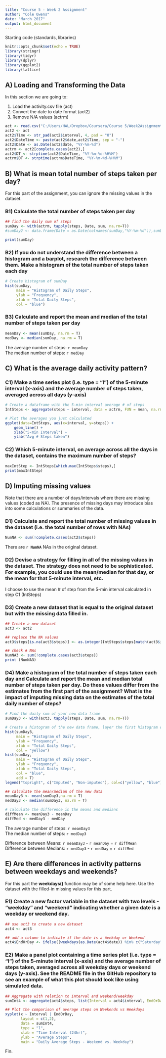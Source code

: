 ---
title: "Course 5 - Week 2 Assignment"
author: "Cole Owens"
date: "March 2017"
output: html_document
---

Starting code (standards, libraries)
```{r setoptions, echo = TRUE, results= "hide"}
knitr::opts_chunk$set(echo = TRUE)
library(stringr)
library(tidyr)
library(dplyr)
library(ggplot2)
library(lattice)
```


## A) Loading and Transforming the Data
In this section we are going to:  

1. Load the activity.csv file (act)  
2. Convert the date to date format (act2)
3. Remove N/A values (actrm)  

```{r data}
act <- read.csv("C:/Users/HAL/Dropbox/Coursera/Course 5/Week2Assignment/activity.csv")
act2 <- act
act2$Time <- str_pad(act2$interval, 4, pad = "0")
act2$DateTime <- paste(act2$date,act2$Time, sep = "-")
act2$Date <- as.Date(act2$date, "%Y-%m-%d")
actrm <- act2[complete.cases(act2),]
act2$DT <- strptime(act2$DateTime, "%Y-%m-%d-%H%M")
actrm$DT <- strptime(actrm$DateTime, "%Y-%m-%d-%H%M")
```

## B) What is mean total number of steps taken per day?
For this part of the assignment, you can ignore the missing values in the dataset.

### B1) Calculate the total number of steps taken per day

```{r}
## find the daily sum of steps
sumDay <- with(actrm, tapply(steps, Date, sum, na.rm=T))
#sumDay2 <- data.frame(Date = as.Date(colnames(sumDay,"%Y-%m-%d")),sumDay)

print(sumDay)
```

### B2) If you do not understand the difference between a histogram and a barplot, research the difference between them. Make a histogram of the total number of steps taken each day

```{r}
# Create histogram of sumDay
hist(sumDay,
     main = "Histogram of Daily Steps",
     ylab = "Frequency",
     xlab = "Total Daily Steps", 
     col = "blue")
```

### B3) Calculate and report the mean and median of the total number of steps taken per day

```{r}
meanDay <- mean(sumDay, na.rm = T) 
medDay <- median(sumDay, na.rm = T)
```

The average number of steps: `r meanDay`  
The median number of steps: `r medDay` 

## C) What is the average daily activity pattern?

### C1) Make a time series plot (i.e. type = "l") of the 5-minute interval (x-axis) and the average number of steps taken, averaged across all days (y-axis)

```{r}
# Create a dataframe with the 5-min interval average # of steps
IntSteps <- aggregate(steps ~ interval, data = actrm, FUN = mean, na.rm = T)

# Plot the averages you just calculated
ggplot(data=IntSteps, aes(x=interval, y=steps)) +
    geom_line() +
    xlab("5-min Interval") +
    ylab("Avg # Steps taken")

```

### C2) Which 5-minute interval, on average across all the days in the dataset, contains the maximum number of steps?

```{r}
maxIntStep <- IntSteps[which.max(IntSteps$steps),]
print(maxIntStep)
```

## D) Imputing missing values

Note that there are a number of days/intervals where there are missing values (coded as NA). The presence of missing days may introduce bias into some calculations or summaries of the data.

### D1) Calculate and report the total number of missing values in the dataset (i.e. the total number of rows with NAs)

```{r}
NumNA <- sum(!complete.cases(act2$steps))
```

There are **`r NumNA`** NAs in the original dataset.

### D2) Devise a strategy for filling in all of the missing values in the dataset. The strategy does not need to be sophisticated. For example, you could use the mean/median for that day, or the mean for that 5-minute interval, etc.

I choose to use the mean # of step from the 5-min interval calculated in step C1 (IntSteps)

### D3) Create a new dataset that is equal to the original dataset but with the missing data filled in.

```{r}
## Create a new dataset
act3 <- act2

## replace the NA values
act3$steps[is.na(act3$steps)] <- as.integer(IntSteps$steps[match(act3$interval, IntSteps$interval)])

## check # NAs
NumNA3 <- sum(!complete.cases(act3$steps))
print (NumNA3)

```

### D4) Make a histogram of the total number of steps taken each day and Calculate and report the mean and median total number of steps taken per day. Do these values differ from the estimates from the first part of the assignment? What is the impact of imputing missing data on the estimates of the total daily number of steps?

```{r}
# Find the daily sum of your new data frame
sumDay3 <- with(act3, tapply(steps, Date, sum, na.rm=T))

# Create a histogram of the new data frame, layer the first histogram on top
hist(sumDay3,
     main = "Histogram of Daily Steps",
     ylab = "Frequency",
     xlab = "Total Daily Steps",
     col = "yellow")
hist(sumDay,
     main = "Histogram of Daily Steps",
     ylab = "Frequency",
     xlab = "Total Daily Steps", 
     col = "blue",
     add = T)
legend("topright", c("Imputed", "Non-imputed"), col=c("yellow", "blue"), lwd=5)

## calculate the mean/median of the new data
meanDay3 <- mean(sumDay3,na.rm = T)
medDay3 <- median(sumDay3, na.rm = T)

# calculate the difference in the means and medians
diffMean <- meanDay3 - meanDay
diffMed <- medDay3 - medDay

```

The average number of steps: `r meanDay3`   
The median number of steps: `r medDay3`

Difference between Means:  `r meanDay3` - `r meanDay` = `r diffMean`   
Difference between Medians: `r medDay3` - `r medDay` = `r diffMed`

## E) Are there differences in activity patterns between weekdays and weekends?

For this part the **weekdays()** function may be of some help here. Use the dataset with the filled-in missing values for this part.

### E1) Create a new factor variable in the dataset with two levels - "weekday" and "weekend" indicating whether a given date is a weekday or weekend day.

```{r}
## use act3 to create a new dataset
act4 <- act3

## add a column to indicate if the date is a Weekday or Weekend
act4$EndOrDay <- ifelse((weekdays(as.Date(act4$date)) %in% c("Saturday", "Sunday")), "weekend","weekday")
```

### E2) Make a panel plot containing a time series plot (i.e. type = "l") of the 5-minute interval (x-axis) and the average number of steps taken, averaged across all weekday days or weekend days (y-axis). See the README file in the GitHub repository to see an example of what this plot should look like using simulated data.

```{r}
## Aggregate with relation to interval and weekend/weekday
sumInt4 <- aggregate(act4$steps, list(Interval = act4$interval, EndOrDay = act4$EndOrDay), mean, na.rm = T)

## Plot the comparison of average steps on Weekends vs Weekdays
xyplot(x ~ Interval | EndOrDay,
       layout = c(1,2),
       data = sumInt4,
       type = "l",
       xlab = "Time Interval (24hr)",
       ylab = "Average Steps",
       main = "Daily Average Steps - Weekend vs. Weekday")
```



Fin.